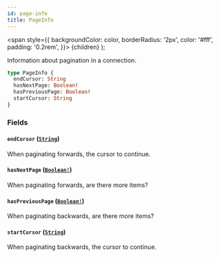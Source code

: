 ```yaml
---
id: page-info
title: PageInfo
---
```


<span
style={{
      backgroundColor: color,
      borderRadius: '2px',
      color: '#fff',
      padding: '0.2rem',
    }}>
{children}
</span>
);

Information about pagination in a connection.

```graphql
type PageInfo {
  endCursor: String
  hasNextPage: Boolean!
  hasPreviousPage: Boolean!
  startCursor: String
}
```

### Fields

#### `endCursor` ([`String`](/api/scalars/string))

When paginating forwards, the cursor to continue.

#### `hasNextPage` ([`Boolean!`](/api/scalars/boolean))

When paginating forwards, are there more items?

#### `hasPreviousPage` ([`Boolean!`](/api/scalars/boolean))

When paginating backwards, are there more items?

#### `startCursor` ([`String`](/api/scalars/string))

When paginating backwards, the cursor to continue.
